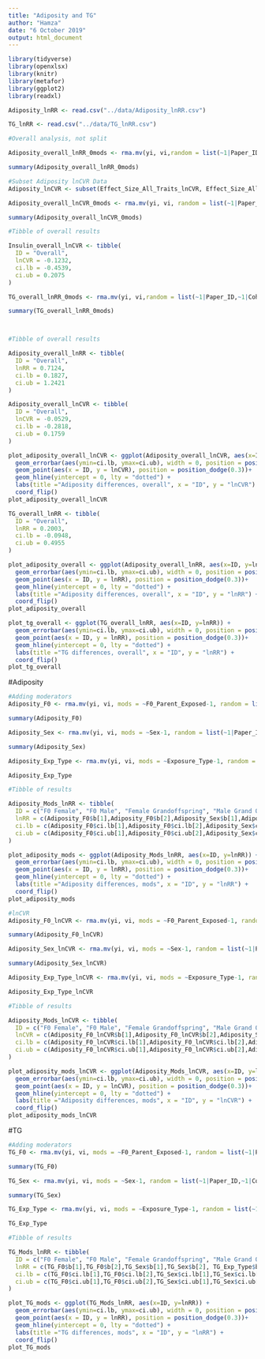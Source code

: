 ```yaml
---
title: "Adiposity and TG"
author: "Hamza"
date: "6 October 2019"
output: html_document
---
```


```r
library(tidyverse)
library(openxlsx)  
library(knitr)
library(metafor)
library(ggplot2)
library(readxl)
```

```r
Adiposity_lnRR <- read.csv("../data/Adiposity_lnRR.csv") 

TG_lnRR <- read.csv("../data/TG_lnRR.csv") 
```

```r

#Overall analysis, not split

Adiposity_overall_lnRR_0mods <- rma.mv(yi, vi,random = list(~1|Paper_ID,~1|Cohort_ID), data=Adiposity_lnRR, method = 'REML')

summary(Adiposity_overall_lnRR_0mods)

#Subset Adiposity lnCVR Data
Adiposity_lnCVR <- subset(Effect_Size_All_Traits_lnCVR, Effect_Size_All_Traits_lnCVR$Trait == "Adiposity")

Adiposity_overall_lnCVR_0mods <- rma.mv(yi, vi, random = list(~1|Paper_ID,~1|Cohort_ID), data=Adiposity_lnCVR, method = 'REML')

summary(Adiposity_overall_lnCVR_0mods)

#Tibble of overall results

Insulin_overall_lnCVR <- tibble(
  ID = "Overall", 
  lnCVR = -0.1232,
  ci.lb = -0.4539,
  ci.ub = 0.2075
)

TG_overall_lnRR_0mods <- rma.mv(yi, vi,random = list(~1|Paper_ID,~1|Cohort_ID), data=TG_lnRR, method = 'REML')

summary(TG_overall_lnRR_0mods)



#Tibble of overall results

Adiposity_overall_lnRR <- tibble(
  ID = "Overall", 
  lnRR = 0.7124,
  ci.lb = 0.1827,
  ci.ub = 1.2421
)

Adiposity_overall_lnCVR <- tibble(
  ID = "Overall", 
  lnCVR = -0.0529,
  ci.lb = -0.2818,
  ci.ub = 0.1759
)

plot_adiposity_overall_lnCVR <- ggplot(Adiposity_overall_lnCVR, aes(x=ID, y=lnCVR)) + 
  geom_errorbar(aes(ymin=ci.lb, ymax=ci.ub), width = 0, position = position_dodge(0.3), colour = "red") +
  geom_point(aes(x = ID, y = lnCVR), position = position_dodge(0.3))+
  geom_hline(yintercept = 0, lty = "dotted") +
  labs(title ="Adiposity differences, overall", x = "ID", y = "lnCVR") +
  coord_flip()
plot_adiposity_overall_lnCVR

TG_overall_lnRR <- tibble(
  ID = "Overall", 
  lnRR = 0.2003,
  ci.lb = -0.0948,
  ci.ub = 0.4955
)

plot_adiposity_overall <- ggplot(Adiposity_overall_lnRR, aes(x=ID, y=lnRR)) + 
  geom_errorbar(aes(ymin=ci.lb, ymax=ci.ub), width = 0, position = position_dodge(0.3)) +
  geom_point(aes(x = ID, y = lnRR), position = position_dodge(0.3))+
  geom_hline(yintercept = 0, lty = "dotted") +
  labs(title ="Adiposity differences, overall", x = "ID", y = "lnRR") +
  coord_flip()
plot_adiposity_overall

plot_tg_overall <- ggplot(TG_overall_lnRR, aes(x=ID, y=lnRR)) + 
  geom_errorbar(aes(ymin=ci.lb, ymax=ci.ub), width = 0, position = position_dodge(0.3)) +
  geom_point(aes(x = ID, y = lnRR), position = position_dodge(0.3))+
  geom_hline(yintercept = 0, lty = "dotted") +
  labs(title ="TG differences, overall", x = "ID", y = "lnRR") +
  coord_flip()
plot_tg_overall
```

#Adiposity
```r
#Adding moderators
Adiposity_F0 <- rma.mv(yi, vi, mods = ~F0_Parent_Exposed-1, random = list(~1|Paper_ID,~1|Cohort_ID), data=Adiposity_lnRR, method = 'REML')

summary(Adiposity_F0)

Adiposity_Sex <- rma.mv(yi, vi, mods = ~Sex-1, random = list(~1|Paper_ID,~1|Cohort_ID), data=Adiposity_lnRR, method = 'REML')

summary(Adiposity_Sex)

Adiposity_Exp_Type <- rma.mv(yi, vi, mods = ~Exposure_Type-1, random = list(~1|Paper_ID,~1|Cohort_ID), data=Adiposity_lnRR, method = 'REML')

Adiposity_Exp_Type

#Tibble of results

Adiposity_Mods_lnRR <- tibble(
  ID = c("F0 Female", "F0 Male", "Female Grandoffspring", "Male Grand Offspring", "Multigenerational", "One off"),
  lnRR = c(Adiposity_F0$b[1],Adiposity_F0$b[2],Adiposity_Sex$b[1],Adiposity_Sex$b[2], Adiposity_Exp_Type$b[1],Adiposity_Exp_Type$b[2]),
  ci.lb = c(Adiposity_F0$ci.lb[1],Adiposity_F0$ci.lb[2],Adiposity_Sex$ci.lb[1],Adiposity_Sex$ci.lb[2], Adiposity_Exp_Type$ci.lb[1],Adiposity_Exp_Type$ci.lb[2]),
  ci.ub = c(Adiposity_F0$ci.ub[1],Adiposity_F0$ci.ub[2],Adiposity_Sex$ci.ub[1],Adiposity_Sex$ci.ub[2], Adiposity_Exp_Type$ci.ub[1],Adiposity_Exp_Type$ci.ub[2])
)

plot_adiposity_mods <- ggplot(Adiposity_Mods_lnRR, aes(x=ID, y=lnRR)) + 
  geom_errorbar(aes(ymin=ci.lb, ymax=ci.ub), width = 0, position = position_dodge(0.3)) +
  geom_point(aes(x = ID, y = lnRR), position = position_dodge(0.3))+
  geom_hline(yintercept = 0, lty = "dotted") +
  labs(title ="Adiposity differences, mods", x = "ID", y = "lnRR") +
  coord_flip()
plot_adiposity_mods

#lnCVR
Adiposity_F0_lnCVR <- rma.mv(yi, vi, mods = ~F0_Parent_Exposed-1, random = list(~1|Paper_ID,~1|Cohort_ID), data=Adiposity_lnCVR, method = 'REML')

summary(Adiposity_F0_lnCVR)

Adiposity_Sex_lnCVR <- rma.mv(yi, vi, mods = ~Sex-1, random = list(~1|Paper_ID,~1|Cohort_ID), data=Adiposity_lnCVR, method = 'REML')

summary(Adiposity_Sex_lnCVR)

Adiposity_Exp_Type_lnCVR <- rma.mv(yi, vi, mods = ~Exposure_Type-1, random = list(~1|Paper_ID,~1|Cohort_ID), data=Adiposity_lnCVR, method = 'REML')

Adiposity_Exp_Type_lnCVR

#Tibble of results

Adiposity_Mods_lnCVR <- tibble(
  ID = c("F0 Female", "F0 Male", "Female Grandoffspring", "Male Grand Offspring", "Multigenerational", "One off"),
  lnCVR = c(Adiposity_F0_lnCVR$b[1],Adiposity_F0_lnCVR$b[2],Adiposity_Sex_lnCVR$b[1],Adiposity_Sex_lnCVR$b[2], Adiposity_Exp_Type_lnCVR$b[1],Adiposity_Exp_Type_lnCVR$b[2]),
  ci.lb = c(Adiposity_F0_lnCVR$ci.lb[1],Adiposity_F0_lnCVR$ci.lb[2],Adiposity_Sex_lnCVR$ci.lb[1],Adiposity_Sex_lnCVR$ci.lb[2], Adiposity_Exp_Type_lnCVR$ci.lb[1],Adiposity_Exp_Type_lnCVR$ci.lb[2]),
  ci.ub = c(Adiposity_F0_lnCVR$ci.ub[1],Adiposity_F0_lnCVR$ci.ub[2],Adiposity_Sex_lnCVR$ci.ub[1],Adiposity_Sex_lnCVR$ci.ub[2], Adiposity_Exp_Type_lnCVR$ci.ub[1],Adiposity_Exp_Type_lnCVR$ci.ub[2])
)

plot_adiposity_mods_lnCVR <- ggplot(Adiposity_Mods_lnCVR, aes(x=ID, y=lnCVR)) + 
  geom_errorbar(aes(ymin=ci.lb, ymax=ci.ub), width = 0, position = position_dodge(0.3), colour = "red") +
  geom_point(aes(x = ID, y = lnCVR), position = position_dodge(0.3))+
  geom_hline(yintercept = 0, lty = "dotted") +
  labs(title ="Adiposity differences, mods", x = "ID", y = "lnCVR") +
  coord_flip()
plot_adiposity_mods_lnCVR

```

#TG
```r
#Adding moderators
TG_F0 <- rma.mv(yi, vi, mods = ~F0_Parent_Exposed-1, random = list(~1|Paper_ID,~1|Cohort_ID), data=TG_lnRR, method = 'REML')

summary(TG_F0)

TG_Sex <- rma.mv(yi, vi, mods = ~Sex-1, random = list(~1|Paper_ID,~1|Cohort_ID), data=TG_lnRR, method = 'REML')

summary(TG_Sex)

TG_Exp_Type <- rma.mv(yi, vi, mods = ~Exposure_Type-1, random = list(~1|Paper_ID,~1|Cohort_ID), data=TG_lnRR, method = 'REML')

TG_Exp_Type

#Tibble of results

TG_Mods_lnRR <- tibble(
  ID = c("F0 Female", "F0 Male", "Female Grandoffspring", "Male Grand Offspring", "Multigenerational", "One off"),
  lnRR = c(TG_F0$b[1],TG_F0$b[2],TG_Sex$b[1],TG_Sex$b[2], TG_Exp_Type$b[1],TG_Exp_Type$b[2]),
  ci.lb = c(TG_F0$ci.lb[1],TG_F0$ci.lb[2],TG_Sex$ci.lb[1],TG_Sex$ci.lb[2], TG_Exp_Type$ci.lb[1],TG_Exp_Type$ci.lb[2]),
  ci.ub = c(TG_F0$ci.ub[1],TG_F0$ci.ub[2],TG_Sex$ci.ub[1],TG_Sex$ci.ub[2], TG_Exp_Type$ci.ub[1],TG_Exp_Type$ci.ub[2])
)

plot_TG_mods <- ggplot(TG_Mods_lnRR, aes(x=ID, y=lnRR)) + 
  geom_errorbar(aes(ymin=ci.lb, ymax=ci.ub), width = 0, position = position_dodge(0.3)) +
  geom_point(aes(x = ID, y = lnRR), position = position_dodge(0.3))+
  geom_hline(yintercept = 0, lty = "dotted") +
  labs(title ="TG differences, mods", x = "ID", y = "lnRR") +
  coord_flip()
plot_TG_mods
```



